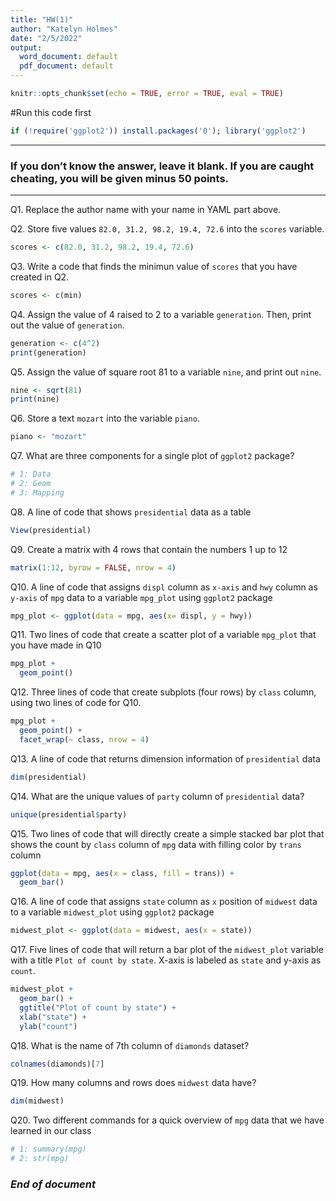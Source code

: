 ---
title: "HW(1)"
author: "Katelyn Holmes"
date: "2/5/2022"
output:
  word_document: default
  pdf_document: default
---

```{r setup, include=FALSE}
knitr::opts_chunk$set(echo = TRUE, error = TRUE, eval = TRUE)
```

#Run this code first
```{r, include=FALSE}
if (!require('ggplot2')) install.packages('0'); library('ggplot2') 
```

***
### If you don't know the answer, leave it blank. If you are caught cheating, you will be given minus 50 points.   
***

Q1. Replace the author name with your name in YAML part above. 

Q2. Store five values `82.0, 31.2, 98.2, 19.4, 72.6` into the `scores` variable.
```{r}
scores <- c(82.0, 31.2, 98.2, 19.4, 72.6)
```

Q3. Write a code that finds the minimun value of `scores` that you have created in Q2.
```{r}
scores <- c(min)
```

Q4. Assign the value of 4 raised to 2 to a variable `generation`. Then, print out the value of `generation`.
```{r}
generation <- c(4^2)
print(generation)
```

Q5. Assign the value of square root 81 to a variable `nine`, and print out `nine`.
```{r}
nine <- sqrt(81)
print(nine)
```

Q6. Store a text `mozart` into the variable `piano`.
```{r}
piano <- "mozart"
```

Q7. What are three components for a single plot of `ggplot2` package? 
```{r}
# 1: Data
# 2: Geom
# 3: Mapping

```

Q8. A line of code that shows `presidential` data as a table
```{r}
View(presidential)
```

Q9. Create a matrix with 4 rows that contain the numbers 1 up to 12
```{r}
matrix(1:12, byrow = FALSE, nrow = 4)
```

Q10. A line of code that assigns `displ` column as `x-axis` and `hwy` column as `y-axis` of `mpg` data to a variable `mpg_plot` using `ggplot2` package
```{r}
mpg_plot <- ggplot(data = mpg, aes(x= displ, y = hwy))
```

Q11. Two lines of code that create a scatter plot of a variable `mpg_plot` that you have made in Q10 
```{r}
mpg_plot +
  geom_point()
```

Q12. Three lines of code that create subplots (four rows) by `class` column, using two lines of code for Q10.
```{r}
mpg_plot +
  geom_point() +
  facet_wrap(~ class, nrow = 4)
```

Q13. A line of code that returns dimension information of `presidential` data
```{r}
dim(presidential)
```

Q14. What are the unique values of `party` column of `presidential` data?
```{r}
unique(presidential$party)
```

Q15. Two lines of code that will directly create a simple stacked bar plot that shows the count by `class` column of `mpg` data with filling color by `trans` column

```{r}
ggplot(data = mpg, aes(x = class, fill = trans)) +
  geom_bar()
```

Q16. A line of code that assigns `state` column as `x` position of `midwest` data to a variable `midwest_plot` using `ggplot2` package
```{r} 
midwest_plot <- ggplot(data = midwest, aes(x = state))
```

Q17. Five lines of code that will return a bar plot of the `midwest_plot` variable with a title `Plot of count by state`. X-axis is labeled as `state` and y-axis as `count`. 
```{r}
midwest_plot +
  geom_bar() +
  ggtitle("Plot of count by state") +
  xlab("state") +
  ylab("count")
```

Q18. What is the name of 7th column of `diamonds` dataset?
```{r}
colnames(diamonds)[7]
```

Q19. How many columns and rows does `midwest` data have?
```{r}
dim(midwest)
```

Q20. Two different commands for a quick overview of `mpg` data that we have learned in our class
```{r}
# 1: summary(mpg)
# 2: str(mpg)
```

### *End of document*
